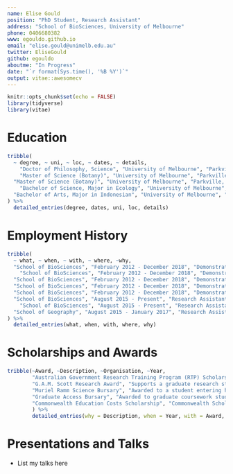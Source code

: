 ```yaml
---
name: Elise Gould
position: "PhD Student, Research Assistant"
address: "School of BioSciences, University of Melbourne"
phone: 0406680382
www: egouldo.github.io
email: "elise.gould@unimelb.edu.au"
twitter: EliseGould
github: egouldo
aboutme: "In Progress"
date: "`r format(Sys.time(), '%B %Y')`"
output: vitae::awesomecv
---
```


```r
knitr::opts_chunk$set(echo = FALSE)
library(tidyverse)
library(vitae)
```

# Education

```r
tribble(
  ~ degree, ~ uni, ~ loc, ~ dates, ~ details,
    "Doctor of Philosophy, Science", "University of Melbourne", "Parkville, Australia", "November 2017 - October 2022 (expected)", "Thesis Title: Reproducibility and Transparency of Decisions in Ecology and Conservation",
    "Master of Science (Botany)", "University of Melbourne", "Parkville, Australia", "Mar. 2012 - December 2015", "Research Training Degree, with 65% original research. First Class Honours thesis",
  "Master of Science (Botany)", "University of Melbourne", "Parkville, Australia", "Mar. 2012 - December 2015", "Thesis Title: Managing Grasslands with Models: Resolving uncertainty and allocating effort among a suite of sites",
    "Bachelor of Science, Major in Ecology", "University of Melbourne", "Parkville, Australia", "Mar. 2005 - Nov. 2011", "First Class Honours Average",
  "Bachelor of Arts, Major in Indonesian", "University of Melbourne", "Parkville, Australia", "Mar. 2005 - Nov. 2011", "First Class Honours Average"
) %>% 
  detailed_entries(degree, dates, uni, loc, details)
```

# Employment History

```r
tribble(
  ~ what, ~ when, ~ with, ~ where, ~why,
  "School of BioSciences", "February 2012 - December 2018", "Demonstrator", "University of Melbourne", "Vegetation Management and Conservation , Semester 1, 2018",
    "School of BioSciences", "February 2012 - December 2018", "Demonstrator", "University of Melbourne", "Environmental Risk Assessment - EVSC30003: Semester 1 2016, 2017",
  "School of BioSciences", "February 2012 - December 2018", "Demonstrator", "University of Melbourne", "Applied Ecology - ECOL30005: Semester 2 2014, 2015",
  "School of BioSciences", "February 2012 - December 2018", "Demonstrator", "University of Melbourne", "Biology of Cells and Organisms - BIOL10004: Semester 1, 2012, 2013, 2014, 2015",
  "School of BioSciences", "February 2012 - December 2018", "Demonstrator", "University of Melbourne", "Ecology - ECOL20003: Semester 2, 2014",
  "School of BioSciences", "August 2015 - Present", "Research Assistant", "University of Melbourne", "National Environmental Science Programme, Threatened Species Recovery Hub: Conservation actions for Threatened Ecological Communities",
    "School of BioSciences", "August 2015 - Present", "Research Assistant", "University of Melbourne", "",
  "School of Geography", "August 2015 - January 2017", "Research Assistant", "University of Melbourne", ""
) %>% 
  detailed_entries(what, when, with, where, why)
```


# Scholarships and Awards

```r
tribble(~Award, ~Description, ~Organisation, ~Year,
        "Australian Government Research Training Program (RTP) Scholarship", "Awarded to high-achieving students undertaking graduate research at the University of Melbourne.", "The University of Melbourne", "2017 - Current",
        "G.A.M. Scott Research Award", "Supports a graduate research student, or an honours or equivalent student, in the discipline of botany, within the School of BioSciences undertaking research that involves field work in the areas of either bryophytes or plant ecology.", "School of Botany Foundation, The University of Melbourne", "2012",
        "Muriel Ramm Science Bursary", "Awarded to a student entering honours or a postgraduate degree in the Faculty of Science. It goes to the candidate judged most likely to benefit academically from it, taking into account financial need or hardship.", "Faculty of Science, The University of Melbourne", "2012",
        "Graduate Access Bursary", "Awarded to graduate coursework students who have experienced difficult circumstances that impacted on their tertiary studies.", "Melbourne Scholarships, The University of Melbourne", "2012",
        "Commonwealth Education Costs Scholarship", "Commonwealth Scholarships were established to increase higher education participation by students from low socio-economic backgrounds and from rural and regional areas.", "Commonwealth Government of Australia", "2006 - 2010"
        ) %>% 
        detailed_entries(why = Description, when = Year, with = Award, what = Organisation)
```


# Presentations and Talks

* List my talks here
